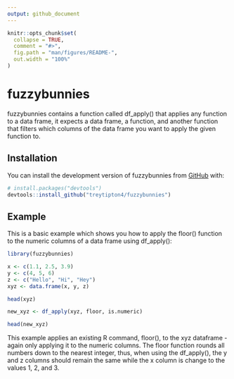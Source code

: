 ```yaml
---
output: github_document
---
```


<!-- README.md is generated from README.Rmd. Please edit that file -->

```r
knitr::opts_chunk$set(
  collapse = TRUE,
  comment = "#>",
  fig.path = "man/figures/README-",
  out.width = "100%"
)
```

# fuzzybunnies

<!-- badges: start -->
<!-- badges: end -->

fuzzybunnies contains a function called df_apply() that applies any function to a data frame, it expects a data frame, a function, and another function that filters which columns of the data frame you want to apply the given function to.

## Installation

You can install the development version of fuzzybunnies from [GitHub](https://github.com/) with:

``` r
# install.packages("devtools")
devtools::install_github("treytipton4/fuzzybunnies")
```

## Example

This is a basic example which shows you how to apply the floor() function to the numeric columns of a data frame using df_apply():

```r
library(fuzzybunnies)

x <- c(1.1, 2.5, 3.9)
y <- c(4, 5, 6)
z <- c("Hello", "Hi", "Hey")
xyz <- data.frame(x, y, z)

head(xyz)

new_xyz <- df_apply(xyz, floor, is.numeric)

head(new_xyz)
```

This example applies an existing R command, floor(), to the xyz dataframe - again only applying it to the numeric columns. The floor function rounds all numbers down to the nearest integer, thus, when using the df_apply(), the y and z columns should remain the same while the x column is change to the values 1, 2, and 3.

